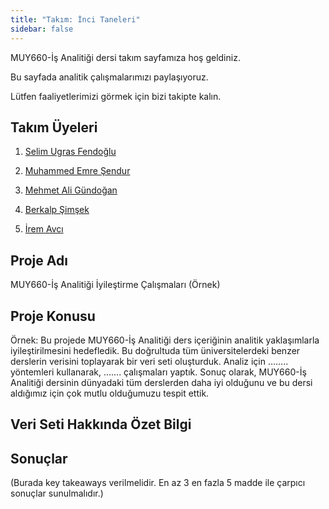 ```yaml
---
title: "Takım: İnci Taneleri"
sidebar: false
---
```


MUY660-İş Analitiği dersi takım sayfamıza hoş geldiniz.

Bu sayfada analitik çalışmalarımızı paylaşıyoruz.

Lütfen faaliyetlerimizi görmek için bizi takipte kalın.

## Takım Üyeleri

1.  [Selim Ugras Fendoğlu](/takim/selimfendoglu.qmd)

2.  [Muhammed Emre Şendur](/takim/MuhammedEmreSENDUR.qmd)

3.  [Mehmet Ali Gündoğan](/takim/MehmetAliGundogan.qmd)

4.  [Berkalp Şimşek](/takim/berkalpSimsek.qmd)

5.  [İrem Avcı](/takim/IremAVCI.qmd)

## Proje Adı

MUY660-İş Analitiği İyileştirme Çalışmaları (Örnek)

## Proje Konusu

Örnek: Bu projede MUY660-İş Analitiği ders içeriğinin analitik yaklaşımlarla iyileştirilmesini hedefledik. Bu doğrultuda tüm üniversitelerdeki benzer derslerin verisini toplayarak bir veri seti oluşturduk. Analiz için ........ yöntemleri kullanarak, ....... çalışmaları yaptık. Sonuç olarak, MUY660-İş Analitiği dersinin dünyadaki tüm derslerden daha iyi olduğunu ve bu dersi aldığımız için çok mutlu olduğumuzu tespit ettik.

## Veri Seti Hakkında Özet Bilgi

## Sonuçlar

(Burada key takeaways verilmelidir. En az 3 en fazla 5 madde ile çarpıcı sonuçlar sunulmalıdır.)
